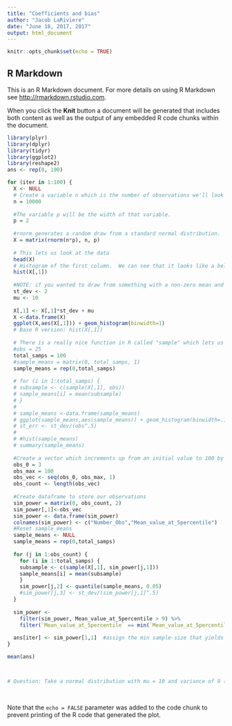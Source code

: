 ---
title: "Coefficients and bias"
author: "Jacob LaRiviere"
date: "June 18, 2017, 2017"
output: html_document
---
  
```{r setup, include=FALSE}
knitr::opts_chunk$set(echo = TRUE)
```

## R Markdown

This is an R Markdown document. For more details on using R Markdown see <http://rmarkdown.rstudio.com>.

When you click the **Knit** button a document will be generated that includes both content as well as the output of any embedded R code chunks within the document. 


```{r}

library(plyr)
library(dplyr)
library(tidyr)
library(ggplot2)
library(reshape2)
ans <- rep(0, 100)

for (iter in 1:100) {
  X <- NULL
  # Create a variable n which is the number of observations we'll look at.  
  n = 10000
  
  #The variable p will be the width of that variable.  
  p = 2
  
  #rnorm generates a random draw from a standard normal distribution.
  X = matrix(rnorm(n*p), n, p)
  
  # This lets us look at the data
  head(X)
  # Histogram of the first column.  We can see that it looks like a bell curve
  hist(X[,1])
  
  #NOTE: if you wanted to draw from something with a non-zero mean and more interesting variance that's: rnorm(n*p)*st_dev + mu
  st_dev <- 2
  mu <- 10
  
  X[,1] <- X[,1]*st_dev + mu
  X <-data.frame(X)
  ggplot(X,aes(X[,1])) + geom_histogram(binwidth=1)
  # Base R version: hist(X[,1])
  
  # There is a really nice function in R called "sample" which lets us take a random sub sample of our data say I'd like to take a sample of 25 observations 
  #obs = 25
  total_samps = 100
  #sample_means = matrix(0, total_samps, 1)
  sample_means = rep(0,total_samps)
  
  # for (i in 1:total_samps) {
  # subsample <- c(sample(X[,1], obs))
  # sample_means[i] = mean(subsample)
  # }
  # 
  # sample_means <-data.frame(sample_means)
  # ggplot(sample_means,aes(sample_means)) + geom_histogram(binwidth=.1)
  # st_err <- st_dev/(obs^.5)
  # 
  # #hist(sample_means)
  # summary(sample_means)
  
  #Create a vector which increments up from an initial value to 100 by one
  obs_0 = 3
  obs_max = 100
  obs_vec <- seq(obs_0, obs_max, 1)
  obs_count <- length(obs_vec)
  
  #Create dataframe to store our observations
  sim_power = matrix(0, obs_count, 2)
  sim_power[,1]<-obs_vec
  sim_power <- data.frame(sim_power)
  colnames(sim_power) <- c("Number_Obs","Mean_value_at_5percentile")
  #Reset sample_means
  sample_means <- NULL
  sample_means = rep(0,total_samps)
  
  for (j in 1:obs_count) {
    for (i in 1:total_samps) {
    subsample <- c(sample(X[,1], sim_power[j,1]))
    sample_means[i] = mean(subsample)
    }
    sim_power[j,2] <- quantile(sample_means, 0.05)
    #sim_power[j,3] <- st_dev/(sim_power[j,1]^.5)
  }
  
  sim_power <-
    filter(sim_power, Mean_value_at_5percentile > 9) %>%  
    filter(`Mean_value_at_5percentile` == min(`Mean_value_at_5percentile`))
  
  ans[iter] <- sim_power[1,1]  #assign the min sample-size that yields the desirable value to one of the entry in the 'ans' vector
}

mean(ans)



# Question: Take a normal distribution with mu = 10 and variance of 9 (e.g., standard deviation of 3).  Simulate a population of 10,000.  What is the sample size needed to make the standard error of the sample mean sufficiently small so that no more than 5% of the sample means are less 9?
  
  


```

Note that the `echo = FALSE` parameter was added to the code chunk to prevent printing of the R code that generated the plot.
